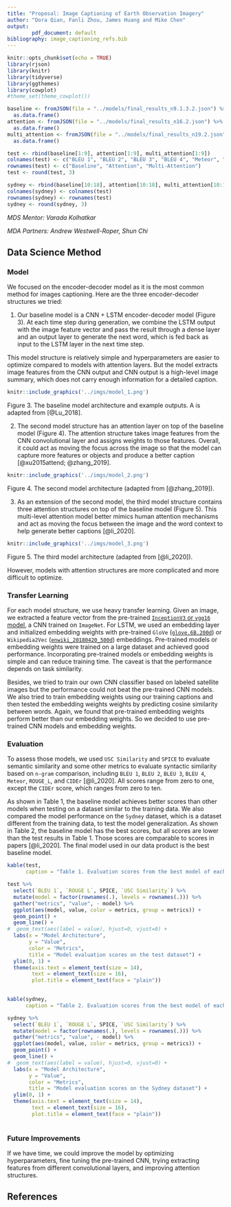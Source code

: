 ```yaml
---
title: "Proposal: Image Captioning of Earth Observation Imagery"
author: "Dora Qian, Fanli Zhou, James Huang and Mike Chen"
output:
        pdf_document: default
bibliography: image_captioning_refs.bib
---
```


```r
knitr::opts_chunk$set(echo = TRUE)
library(rjson)
library(knitr)
library(tidyverse)
library(ggthemes)
library(cowplot)
#theme_set(theme_cowplot())
```

```r
baseline <- fromJSON(file = "../models/final_results_n9.1.3.2.json") %>%
  as.data.frame()
attention <- fromJSON(file = "../models/final_results_n16.2.json") %>%
  as.data.frame()
multi_attention <- fromJSON(file = "../models/final_results_n19.2.json") %>%
  as.data.frame()

test <- rbind(baseline[1:9], attention[1:9], multi_attention[1:9])
colnames(test) <- c("BLEU 1", "BLEU 2", "BLEU 3", "BLEU 4", "Meteor", "ROUGE L", "CIDEr", "SPICE", "USC Similarity")
rownames(test) <- c("Baseline", "Attention", "Multi-Attention")
test <- round(test, 3)

sydney <- rbind(baseline[10:18], attention[10:18], multi_attention[10:18])
colnames(sydney) <- colnames(test)
rownames(sydney) <- rownames(test)
sydney <- round(sydney, 3)
```

*MDS Mentor: Varada Kolhatkar*

*MDA Partners: Andrew Westwell-Roper, Shun Chi*



## Data Science Method 

### Model

We focused on the encoder-decoder model as it is the most common method for images captioning. Here are the three encoder-decoder structures we tried:

1. Our baseline model is a CNN + LSTM encoder-decoder model (Figure 3). At each time step during generation, we combine the LSTM output with the image feature vector and pass the result through a dense layer and an output layer to generate the next word, which is fed back as input to the LSTM layer in the next time step. 

This model structure is relatively simple and hyperparameters are easier to optimize compared to models with attention layers. But the model extracts image features from the CNN output and CNN output is a high-level image summary, which does not carry enough information for a detailed caption.


```r
knitr::include_graphics('../imgs/model_1.png')
```

Figure 3. The baseline model architecture and example outputs. A is adapted from [@Lu_2018].

2. The second model structure has an attention layer on top of the baseline model (Figure 4). The attention structure takes image features from the CNN convolutional layer and assigns weights to those features. Overall, it could act as moving the focus across the image so that the model can capture more features or objects and produce a better caption [@xu2015attend; @zhang_2019].

```r
knitr::include_graphics('../imgs/model_2.png')
```

Figure 4. The second model architecture (adapted from [@zhang_2019]).

3. As an extension of the second model, the third model structure contains three attention structures on top of the baseline model (Figure 5). This multi-level attention model better mimics human attention mechanisms and act as moving the focus between the image and the word context to help generate better captions [@li_2020]. 


```r
knitr::include_graphics('../imgs/model_3.png')
```

Figure 5. The third model architecture (adapted from [@li_2020]).

However, models with attention structures are more complicated and more difficult to optimize.

### Transfer Learning

For each model structure, we use heavy transfer learning. Given an image, we extracted a feature vector from the pre-trained [`InceptionV3` or `vgg16` model](https://pytorch.org/docs/stable/torchvision/models.html), a CNN trained on `ImageNet`. For LSTM, we used an embedding layer and initialized embedding weights with pre-trained `GloVe` ([`glove.6B.200d`](https://nlp.stanford.edu/projects/glove/)) or `Wikipedia2Vec` ([`enwiki_20180420_500d`](https://wikipedia2vec.github.io/wikipedia2vec/)) embeddings. Pre-trained models or embedding weights were trained on a large dataset and achieved good performance. Incorporating pre-trained models or embedding weights is simple and can reduce training time. The caveat is that the performance depends on task similarity.

Besides, we tried to train our own CNN classifier based on labeled satellite images but the performance could not beat the pre-trained CNN models. We also tried to train embedding weights using our training captions and then tested the embedding weights weights by predicting cosine similarity between words. Again, we found that pre-trained embedding weights perform better than our embedding weights. So we decided to use pre-trained CNN models and embedding weights.

### Evaluation

To assess those models, we used `USC Similarity` and `SPICE` to evaluate semantic similarity and some other metrics to evaluate syntactic similarity based on `n-gram` comparison, including `BLEU 1`, `BLEU 2`, `BLEU 3`, `BLEU 4`, `Meteor`, `ROUGE_L`, and `CIDEr` [@li_2020]. All scores range from zero to one, except the `CIDEr` score, which ranges from zero to ten.

As shown in Table 1, the baseline model achieves better scores than other models when testing on a dataset similar to the training data. We also compared the model performance on the `Sydney` dataset, which is a dataset different from the training data, to test the model generalization. As shown in Table 2, the baseline model has the best scores, but all scores are lower than the test results in Table 1. Those scores are comparable to scores in papers [@li_2020]. The final model used in our data product is the best baseline model.

```r
kable(test, 
      caption = "Table 1. Evaluation scores from the best model of each structure on the test dataset (Combined RSICD and UCM datasets).")
```

```r
test %>% 
  select(`BLEU 1`, `ROUGE L`, SPICE, `USC Similarity`) %>%
  mutate(model = factor(rownames(.), levels = rownames(.))) %>% 
  gather("metrics", "value", - model) %>%
  ggplot(aes(model, value, color = metrics, group = metrics)) + 
  geom_point() +
  geom_line() +
#  geom_text(aes(label = value), hjust=0, vjust=0) +
  labs(x = "Model Architecture",
       y = "Value",
       color = "Metrics",
       title = "Model evaluation scores on the test dataset") +
  ylim(0, 1) +
  theme(axis.text = element_text(size = 14),
        text = element_text(size = 16),
        plot.title = element_text(face = "plain"))
       
```

```r
kable(sydney, 
      caption = "Table 2. Evaluation scores from the best model of each structure on the Sydney dataset.")
```

```r
sydney %>% 
  select(`BLEU 1`, `ROUGE L`, SPICE, `USC Similarity`) %>%
  mutate(model = factor(rownames(.), levels = rownames(.))) %>% 
  gather("metrics", "value", - model) %>%
  ggplot(aes(model, value, color = metrics, group = metrics)) + 
  geom_point() +
  geom_line() +
#  geom_text(aes(label = value), hjust=0, vjust=0) +
  labs(x = "Model Architecture",
       y = "Value",
       color = "Metrics",
       title = "Model evaluation scores on the Sydney dataset") +
  ylim(0, 1) +
  theme(axis.text = element_text(size = 14),
        text = element_text(size = 16),
        plot.title = element_text(face = "plain"))
       
```

### Future Improvements

If we have time, we could improve the model by optimizing hyperparameters, fine tuning the pre-trained CNN, trying extracting features from different convolutional layers, and improving attention structures. 


## References


